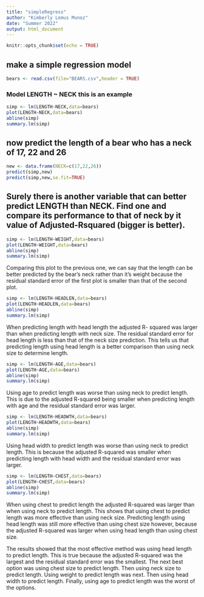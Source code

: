 ```yaml
---
title: "simpleRegress"
author: "Kimberly Lemus Munoz"
date: "Summer 2022"
output: html_document
---
```


```r
knitr::opts_chunk$set(echo = TRUE)
```

## make a simple regression model

```r
bears <- read.csv(file="BEARS.csv",header = TRUE)
```





### Model LENGTH ~ NECK this is an example

```r
simp <- lm(LENGTH~NECK,data=bears)
plot(LENGTH~NECK,data=bears)
abline(simp)
summary.lm(simp)
```




## now predict the length of a bear who has a neck of 17, 22 and 26


```r
new <- data.frame(NECK=c(17,22,26))
predict(simp,new)
predict(simp,new,se.fit=TRUE)
```



## Surely there is another variable that can better predict LENGTH than NECK. Find one and compare its performance to that of neck by it value of Adjusted-Rsquared (bigger is better).





```r
simp <- lm(LENGTH~WEIGHT,data=bears)
plot(LENGTH~WEIGHT,data=bears)
abline(simp)
summary.lm(simp)
```
Comparing this plot to the previous one, we can say that the length can be better predicted by the bear's neck rather than it's weight because the residual standard error of the first plot is smaller than that of the second plot.  


```r
simp <- lm(LENGTH~HEADLEN,data=bears)
plot(LENGTH~HEADLEN,data=bears)
abline(simp)
summary.lm(simp)
```

When predicting length with head length the adjusted R- squared was larger than when predicting length with neck size. The residual standard error for head length is less than that of the neck size prediction. This tells us that predicting length using head length is a better comparison than using neck size to determine length.


```r
simp <- lm(LENGTH~AGE,data=bears)
plot(LENGTH~AGE,data=bears)
abline(simp)
summary.lm(simp)
```

Using age to predict length was worse than using neck to predict length. This is due to the adjusted R-squared being smaller when predicting length with age and the residual standard error was larger.


```r
simp <- lm(LENGTH~HEADWTH,data=bears)
plot(LENGTH~HEADWTH,data=bears)
abline(simp)
summary.lm(simp)
```

Using head width to predict length was worse than using neck to predict length. This is because the adjusted R-squared was smaller when predicting length with head width and the residual standard error was larger.


```r
simp <- lm(LENGTH~CHEST,data=bears)
plot(LENGTH~CHEST,data=bears)
abline(simp)
summary.lm(simp)
```

When using chest to predict length the adjusted R-squared was larger than when using neck to predict length. This shows that using chest to predict length was more effective than using neck size.
Predicting length using head length was still more effective than using chest size however, because the adjusted R-squared was larger when using head length than using chest size.


The results showed that the most effective method was using head length to predict length. This is true because the adjusted R-squared was the largest and the residual standard error was the smallest. The next best option was using chest size to predict length. Then using neck size to predict length. Using weight to predict length was next. Then using head width to predict length. Finally, using age to predict length was the worst of the options.

